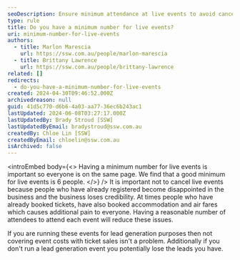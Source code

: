 ```yaml
---
seoDescription: Ensure minimum attendance at live events to avoid cancellations and maintain credibility.
type: rule
title: Do you have a minimum number for live events?
uri: minimum-number-for-live-events
authors:
  - title: Marlon Marescia
    url: https://ssw.com.au/people/marlon-marescia
  - title: Brittany Lawrence
    url: https://ssw.com.au/people/brittany-lawrence
related: []
redirects:
  - do-you-have-a-minimum-number-for-live-events
created: 2024-04-30T09:46:52.000Z
archivedreason: null
guid: 41d5c770-d6b6-4a03-aa77-36ec6b243ac1
lastUpdated: 2024-06-08T03:27:17.000Z
lastUpdatedBy: Brady Stroud [SSW]
lastUpdatedByEmail: bradystroud@ssw.com.au
createdBy: Chloe Lin [SSW]
createdByEmail: chloelin@ssw.com.au
isArchived: false
---
```


<introEmbed
  body={<>
Having a minimum number for live events is important so everyone is on the same page. We find that a good minimum for live events is 6 people.
  </>}
/>
It is important not to cancel live events because people who have already registered become disappointed in the business and the business loses credibility. At times people who have already booked tickets, have also booked accommodation and air fares which causes additional pain to everyone. Having a reasonable number of attendees to attend each event will reduce these issues.

If you are running these events for lead generation purposes then not covering event costs with ticket sales isn't a problem. Additionally if you don't run a lead generation event you potentially lose the leads you have.
